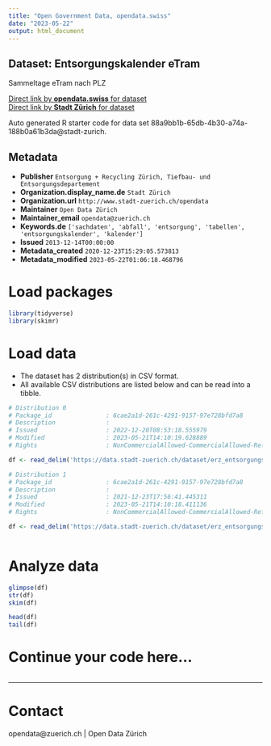 ```yaml
---
title: "Open Government Data, opendata.swiss"
date: "2023-05-22"
output: html_document
---
```


## Dataset: Entsorgungskalender eTram

Sammeltage eTram nach PLZ

[Direct link by **opendata.swiss** for dataset](https://opendata.swiss/de/dataset/entsorgungskalender-etram1)<br>
[Direct link by **Stadt Zürich** for dataset](https://data.stadt-zuerich.ch/dataset/erz_entsorgungskalender_etram)

Auto generated R starter code for data set 88a9bb1b-65db-4b30-a74a-188b0a61b3da@stadt-zurich.

## Metadata

- **Publisher** `Entsorgung + Recycling Zürich, Tiefbau- und Entsorgungsdepartement`
- **Organization.display_name.de** `Stadt Zürich`
- **Organization.url** `http://www.stadt-zuerich.ch/opendata`
- **Maintainer** `Open Data Zürich`
- **Maintainer_email** `opendata@zuerich.ch`
- **Keywords.de** `['sachdaten', 'abfall', 'entsorgung', 'tabellen', 'entsorgungskalender', 'kalender']`
- **Issued** `2013-12-14T00:00:00`
- **Metadata_created** `2020-12-23T15:29:05.573813`
- **Metadata_modified** `2023-05-22T01:06:18.468796`


# Load packages

```r

library(tidyverse)
library(skimr)

```

# Load data

-   The dataset has 2 distribution(s) in CSV format.
-   All available CSV distributions are listed below and can be read into a tibble.

```r

# Distribution 0
# Package_id               : 6cae2a1d-261c-4291-9157-97e728bfd7a8
# Description              : 
# Issued                   : 2022-12-20T08:53:18.555979
# Modified                 : 2023-05-21T14:10:19.628889
# Rights                   : NonCommercialAllowed-CommercialAllowed-ReferenceNotRequired

df <- read_delim('https://data.stadt-zuerich.ch/dataset/erz_entsorgungskalender_etram/download/entsorgungskalender_eTram_2023.csv')

# Distribution 1
# Package_id               : 6cae2a1d-261c-4291-9157-97e728bfd7a8
# Description              : 
# Issued                   : 2021-12-23T17:56:41.445311
# Modified                 : 2023-05-21T14:10:18.411136
# Rights                   : NonCommercialAllowed-CommercialAllowed-ReferenceNotRequired

df <- read_delim('https://data.stadt-zuerich.ch/dataset/erz_entsorgungskalender_etram/download/entsorgungskalender_eTram_2022.csv')



```

# Analyze data

```r

glimpse(df)
str(df)
skim(df)

head(df)
tail(df)

```

# Continue your code here...

```r

```

------------------------------------------------------------------------

# Contact

opendata@zuerich.ch | Open Data Zürich
